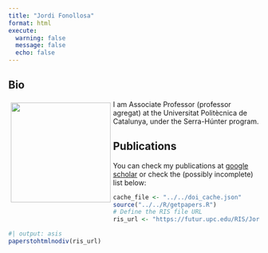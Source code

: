 ```yaml
---
title: "Jordi Fonollosa"
format: html
execute: 
  warning: false
  message: false
  echo: false
---
```


## Bio

::: img-float
![](images/jordif.jpg){style="float: left; margin: 5px; width: 200px;"}
:::

I am Associate Professor (professor agregat) at the Universitat Politècnica de Catalunya, under the Serra-Húnter program.

## Publications

You can check my publications at [google scholar](https://scholar.google.com/citations?user=oAe0nMkAAAAJ&hl=en) or check the (possibly incomplete) list below:

```r
cache_file <- "../../doi_cache.json"
source("../../R/getpapers.R")
# Define the RIS file URL
ris_url <- "https://futur.upc.edu/RIS/JordiFonollosaMagrinya/as/YXV0b3JpYUFydGljbGVSZXZpc3RhSW5kZXhhZGE=//?locale=en"
```

```r
#| output: asis
paperstohtmlnodiv(ris_url)
```
